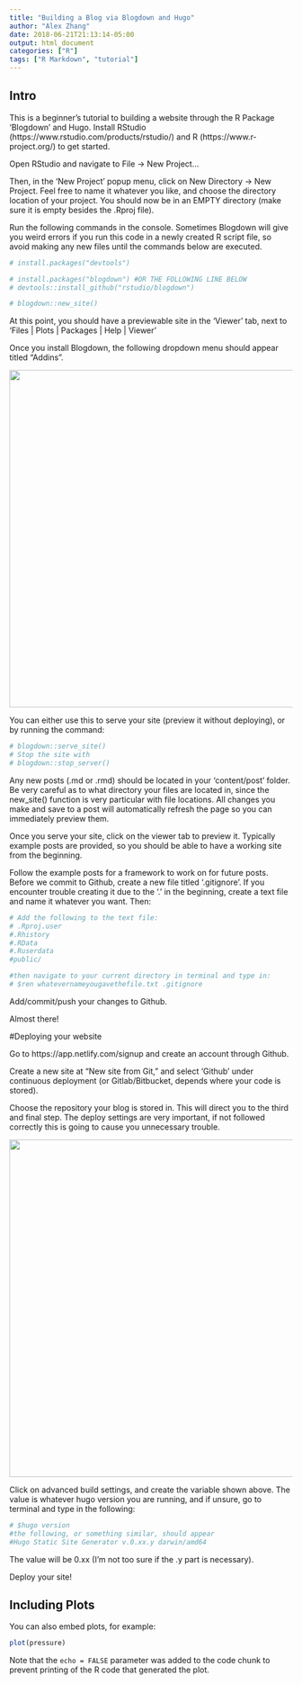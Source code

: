 ```yaml
---
title: "Building a Blog via Blogdown and Hugo"
author: "Alex Zhang"
date: 2018-06-21T21:13:14-05:00
output: html_document
categories: ["R"]
tags: ["R Markdown", "tutorial"]
---
```


## Intro

This is a beginner's tutorial to building a website through the R Package 'Blogdown' and Hugo.  Install RStudio (https://www.rstudio.com/products/rstudio/) and R (https://www.r-project.org/) to get started.

Open RStudio and navigate to File -> New Project...

Then, in the 'New Project' popup menu, click on New Directory -> New Project.  Feel free to name it whatever you like, and choose the directory location of your project.  You should now be in an EMPTY directory (make sure it is empty besides the .Rproj file).

Run the following commands in the console.  Sometimes Blogdown will give you weird errors if you run this code in a newly created R script file, so avoid making any new files until the commands below are executed.

```r
# install.packages("devtools")

# install.packages("blogdown") #OR THE FOLLOWING LINE BELOW
# devtools::install_github("rstudio/blogdown")

# blogdown::new_site()
```

At this point, you should have a previewable site in the 'Viewer' tab, next to 'Files | Plots | Packages | Help | Viewer'

Once you install Blogdown, the following dropdown menu should appear titled "Addins". 

<p align="center">
  <img src="/img/portfolio/RStudioAddin.png" width="600" height="600" /> </img>
</p>

You can either use this to serve your site (preview it without deploying), or by running the command: 
```r
# blogdown::serve_site()
# Stop the site with 
# blogdown::stop_server()
```

Any new posts (.md or .rmd) should be located in your 'content/post' folder.  Be very careful as to what directory your files are located in, since the new_site() function is very particular with file locations.  All changes you make and save to a post will automatically refresh the page so you can immediately preview them.

Once you serve your site, click on the viewer tab to preview it.  Typically example posts are provided, so you should be able to have a working site from the beginning.

Follow the example posts for a framework to work on for future posts.  Before we commit to Github, create a new file titled '.gitignore'.  If you encounter trouble creating it due to the '.' in the beginning, create a text file and name it whatever you want.  Then:

```r
# Add the following to the text file:
# .Rproj.user
#.Rhistory
#.RData
#.Ruserdata
#public/

#then navigate to your current directory in terminal and type in:
# $ren whatevernameyougavethefile.txt .gitignore
```

Add/commit/push your changes to Github.

Almost there!

#Deploying your website

Go to https://app.netlify.com/signup and create an account through Github.  

Create a new site at "New site from Git," and select 'Github' under continuous deployment (or Gitlab/Bitbucket, depends where your code is stored). 

Choose the repository your blog is stored in.  This will direct you to the third and final step.  The deploy settings are very important, if not followed correctly this is going to cause you unnecessary trouble.  

<p align="center">
  <img src="/img/portfolio/NetlifyBuildSettings.png" width="600" height="600" /> </img>
</p>

Click on advanced build settings, and create the variable shown above.  The value is whatever hugo version you are running, and if unsure, go to terminal and type in the following: 

```r
# $hugo version
#the following, or something similar, should appear
#Hugo Static Site Generator v.0.xx.y darwin/amd64
```

The value will be 0.xx (I'm not too sure if the .y part is necessary).

Deploy your site!



## Including Plots

You can also embed plots, for example:

```r
plot(pressure)
```

Note that the `echo = FALSE` parameter was added to the code chunk to prevent printing of the R code that generated the plot.
